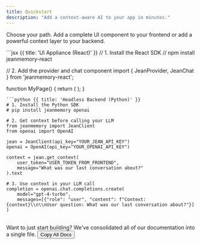 ```yaml
---
title: Quickstart
description: "Add a context-aware AI to your app in minutes."
---
```


Choose your path. Add a complete UI component to your frontend or add a powerful context layer to your backend.

<CodeGroup>
```jsx {{ title: 'UI Appliance (React)' }}
// 1. Install the React SDK
// npm install jeanmemory-react

// 2. Add the provider and chat component
import { JeanProvider, JeanChat } from 'jeanmemory-react';

function MyPage() {
  return (
    <JeanProvider apiKey="YOUR_API_KEY">
      <JeanChat />
    </JeanProvider>
  );
}
```
```python {{ title: 'Headless Backend (Python)' }}
# 1. Install the Python SDK
# pip install jeanmemory openai

# 2. Get context before calling your LLM
from jeanmemory import JeanClient
from openai import OpenAI

jean = JeanClient(api_key="YOUR_JEAN_API_KEY")
openai = OpenAI(api_key="YOUR_OPENAI_API_KEY")

context = jean.get_context(
    user_token="USER_TOKEN_FROM_FRONTEND",
    message="What was our last conversation about?"
).text

# 3. Use context in your LLM call
completion = openai.chat.completions.create(
    model="gpt-4-turbo",
    messages=[{"role": "user", "content": f"Context: {context}\\n\\nUser question: What was our last conversation about?"}]
)
```
</CodeGroup>

<br/>
<Tip>
Want to just start building? We've consolidated all of our documentation into a single file.
<button
  id="copyDocsBtn"
  className="bg-primary text-white font-bold py-1 px-2 rounded text-xs ml-2 hover:bg-primary-dark"
>
  Copy All Docs
</button>
</Tip>

<script
  dangerouslySetInnerHTML={{
    __html: `
      const copyToClipboard = (text) => {
        if (navigator.clipboard) {
          navigator.clipboard.writeText(text).then(() => {
            console.log('Docs copied to clipboard');
          }, (err) => {
            console.error('Failed to copy: ', err);
          });
        }
      };

      const btn = document.getElementById('copyDocsBtn');
      if (btn) {
        btn.onclick = () => {
          fetch('/assets/consolidated-docs.md')
            .then(response => response.text())
            .then(data => {
              copyToClipboard(data);
              btn.innerHTML = 'Copied!';
              setTimeout(() => {
                btn.innerHTML = 'Copy All Docs';
              }, 2000);
            });
        };
      }
    `,
  }}
/>
